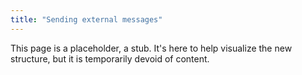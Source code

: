 ```yaml
---
title: "Sending external messages"
---
```


This page is a placeholder, a stub. It's here to help visualize the new structure, but it is temporarily devoid of content.
